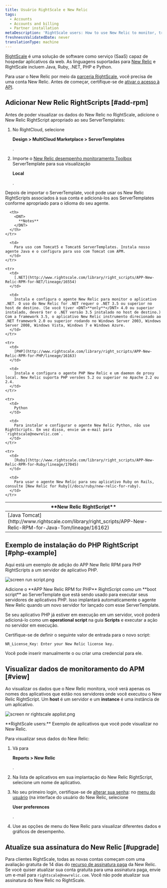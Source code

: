 ```yaml
---
title: Usuário RightScale e New Relic
tags:
  - Accounts
  - Accounts and billing
  - Partner installation
metaDescription: 'RightScale users: How to use New Relic to monitor, troubleshoot, and optimize your applications.'
freshnessValidatedDate: never
translationType: machine
---
```




[RightScale](https://www.rightscale.com/) é uma solução de software como serviço (SaaS) capaz de hospedar aplicativos da web. As linguagens suportadas para [New Relic](http://support.rightscale.com/27-Partners/New_Relic) e RightScale incluem Java, Ruby, .NET, PHP e Python.

Para usar o New Relic por meio da [parceria RightScale](http://www.rightscale.com/partners/isv/new-relic.php), você precisa de uma conta New Relic. Antes de começar, certifique-se de [ativar o acesso à API](/docs/apis/rest-api-v2/requirements/new-relic-rest-api-v2-getting-started).

## Adicionar New Relic RightScripts [#add-rpm]

Antes de poder visualizar os dados do New Relic no RightScale, adicione o New Relic RightScript apropriado ao seu ServerTemplates:

1. No RightCloud, selecione

   <DNT>**Design > MultiCloud Marketplace > ServerTemplates**</DNT>

   .

2. Importe o [New Relic desempenho monitoramento Toolbox](http://www.rightscale.com/library/server_templates/New-Relic-Performance-Monitori/lineage/17048 "O link abre em uma nova janela") ServerTemplate para sua visualização

   <DNT>**Local**</DNT>

   .

Depois de importar o ServerTemplate, você pode usar os New Relic RightScripts associados à sua conta e adicioná-los aos ServerTemplates conforme apropriado para o idioma do seu agente.

<table>
  <thead>
    <tr>
      <th width={200}>
        <DNT>
          **New Relic RightScript**
        </DNT>
      </th>

      <th>
        <DNT>
          **Notes**
        </DNT>
      </th>
    </tr>
  </thead>

  <tbody>
    <tr>
      <td>
        [Java Tomcat](http://www.rightscale.com/library/right_scripts/APP-New-Relic-RPM-for-Java-Tom/lineage/16162)
      </td>

      <td>
        Para uso com Tomcat5 e Tomcat6 ServerTemplates. Instala nosso agente Java e o configura para uso com Tomcat com APM.
      </td>
    </tr>

    <tr>
      <td>
        [.NET](http://www.rightscale.com/library/right_scripts/APP-New-Relic-RPM-for-NET/lineage/16554)
      </td>

      <td>
        Instala e configura o agente New Relic para monitor o aplicativo .NET. O uso do New Relic for .NET requer o .NET 3.5 ou superior no host de destino. (Se você tiver <DNT>**only**</DNT> 4.0 ou superior instalado, deverá ter o .NET versão 3.5 instalado no host de destino.) Com a framework 3.5, o aplicativo New Relic instrumento direcionado ao .NET framework 2.0 ou superior rodando no Windows Server 2003, Windows Server 2008, Windows Vista, Windows 7 e Windows Azure.
      </td>
    </tr>

    <tr>
      <td>
        [PHP](http://www.rightscale.com/library/right_scripts/APP-New-Relic-RPM-for-PHP/lineage/16163)
      </td>

      <td>
        Instala e configura o agente PHP New Relic e um daemon de proxy local. New Relic suporta PHP versões 5.2 ou superior no Apache 2.2 ou 2.4.
      </td>
    </tr>

    <tr>
      <td>
        Python
      </td>

      <td>
        Para instalar e configurar o agente New Relic Python, não use RightScripts. Em vez disso, envie um e-mail para `rightscale@newrelic.com`.
      </td>
    </tr>

    <tr>
      <td>
        [Ruby](http://www.rightscale.com/library/right_scripts/APP-New-Relic-RPM-for-Ruby/lineage/17045)
      </td>

      <td>
        Para usar o agente New Relic para seu aplicativo Ruby on Rails, consulte [New Relic for Ruby](/docs/ruby/new-relic-for-ruby).
      </td>
    </tr>
  </tbody>
</table>

## Exemplo de instalação do PHP RightScript [#php-example]

Aqui está um exemplo de adição do APP New Relic RPM para PHP RightScripts a um servidor de aplicativo PHP.

<img
  title="screen run script.png"
  alt="screen run script.png"
  src={accountsRightscaleRunScript}
/>

<figcaption>
  Adicione o <DNT>**APP New Relic RPM for PHP**</DNT> RightScript como um <DNT>**boot script**</DNT> ao ServerTemplate que está sendo usado para executar seus servidores de aplicativos PHP. Isso implantará automaticamente o agente New Relic quando um novo servidor for lançado com esse ServerTemplate.
</figcaption>

Se seu aplicativo PHP já estiver em execução em um servidor, você poderá adicioná-lo como um <DNT>**operational script**</DNT> na guia <DNT>**Scripts**</DNT> e executar a ação no servidor em execução.

Certifique-se de definir o seguinte valor de entrada para o novo script:

```
NR_License_Key: Enter your New Relic license key.
```

Você pode inserir manualmente o <InlinePopover type="licenseKey"/>ou criar uma credencial para ele.

## Visualizar dados de monitoramento do APM [#view]

Ao visualizar os dados que o New Relic monitora, você verá apenas os nomes dos aplicativos que estão nos servidores onde você executou o New Relic RightScript. Um <DNT>**host**</DNT> é um servidor e um <DNT>**instance**</DNT> é uma instância de um aplicativo.

<img
  title="screen nr rightscale applist.png"
  alt="screen nr rightscale applist.png"
  src={accountsRightscaleAppList}
/>

<figcaption>
  <DNT>**RightScale users:**</DNT> Exemplo de aplicativos que você pode visualizar no New Relic.
</figcaption>

Para visualizar seus dados do New Relic:

1. Vá para

   <DNT>**Reports > New Relic**</DNT>

   .

2. Na lista de aplicativos em sua implantação do New Relic RightScript, selecione um nome de aplicativo.

3. No seu primeiro login, certifique-se de [alterar sua senha](/docs/subscriptions/changing-passwords-and-user-preferences): no [menu do usuário](/docs/accounts/accounts-billing/general-account-settings/intro-account-settings) (na interface do usuário do New Relic, selecione

   <DNT>**User preferences**</DNT>

   .

4. Use as opções de menu do New Relic para visualizar diferentes dados e gráficos de desempenho.

## Atualize sua assinatura do New Relic [#upgrade]

Para clientes RightScale, todas as novas contas começam com uma avaliação gratuita de 14 dias do [recurso de assinatura paga](http://newrelic.com/application-monitoring/pricing) da New Relic. Se você quiser atualizar sua conta gratuita para uma assinatura paga, envie um e-mail para `rightscale@newrelic.com`. Você não pode atualizar sua assinatura do New Relic no RightScale.